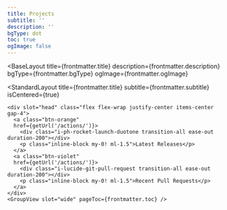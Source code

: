 ```yaml
---
title: Projects
subtitle: ''
description: ''
bgType: dot
toc: true
ogImage: false
---
```



<BaseLayout
  title={frontmatter.title}
  description={frontmatter.description}
  bgType={frontmatter.bgType}
  ogImage={frontmatter.ogImage}
>
  <StandardLayout
    title={frontmatter.title}
    subtitle={frontmatter.subtitle}
    isCentered={true}
  >
    <div slot="head" class="flex flex-wrap justify-center items-center gap-4">
      <a class="btn-orange"
      href={getUrl('/actions/')}>
        <div class="i-ph-rocket-launch-duotone transition-all ease-out duration-200"></div>
        <p class="inline-block my-0! ml-1.5">Latest Releases</p>
      </a>
      <a class="btn-violet"
      href={getUrl('/actions/')}>
        <div class="i-lucide-git-pull-request transition-all ease-out duration-200"></div>
        <p class="inline-block my-0! ml-1.5">Recent Pull Requests</p>
      </a>
    </div>
    <GroupView slot="wide" pageToc={frontmatter.toc} />
  </StandardLayout>
</BaseLayout>
